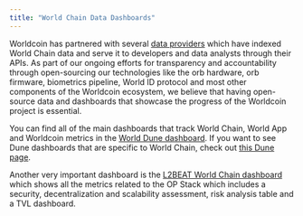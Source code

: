 ```yaml
---
title: "World Chain Data Dashboards"
---
```


Worldcoin has partnered with several [data providers](/world-chain/providers/data) which have indexed World Chain data and serve it to
developers and data analysts through their APIs. As part of our ongoing efforts for transparency and accountability through open-sourcing
our technologies like the orb hardware, orb firmware, biometrics pipeline, World ID protocol and most other components of the Worldcoin ecosystem,
we believe that having open-source data and dashboards that showcase the progress of the Worldcoin project is essential. 

You can find all of the main dashboards that track World Chain, World App and Worldcoin metrics in the [World Dune dashboard](https://dune.com/world/world). 
If you want to see Dune dashboards that are specific to World Chain, check out [this Dune page](https://dune.com/blockchains/worldchain). 

Another very important dashboard is the [L2BEAT World Chain dashboard](https://l2beat.com/scaling/projects/world) which shows all the metrics related to the OP Stack which includes a security,
decentralization and scalability assessment, risk analysis table and a TVL dashboard.